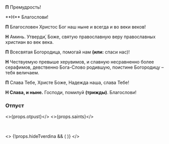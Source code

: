 
<span id="otpust" />
<br />

**П** Премудрость!

<If condition={!props.hidePreotpust}>
  **Н** Благослови!

**П** Благословен Христос Бог наш ныне и всегда и во веки веков!

**Н** Аминь. Утверди́, Боже, святую православную веру православных христиан во век века.

**П** Всесвятая Богородица, помогай нам **(или:** спаси нас<R>)</R>!

**Н** Чествуемую превыше херувимов, и славную несравненно более серафимов, девственно Бога-Слово родившую, поистине Богородицу – тебя величаем.

</If>

**П** Слава Тебе, Христе Боже, Надежда наша, слава Тебе!

**Н Слава, и ныне.** Господи, помилуй **(трижды)**. Благослови!

### Отпуст

<>{props.otpust}</>
<>{props.saints}</>

<br />

<>
    {!props.hideTverdina && (
        <MdxLoader
            src="Shared/Ending/Tverdina"
            isEasterOffsetRange={props.isEasterOffsetRange}
            lang={props.lang}
            isFast={props.isFast}
        />
    )}
</>
